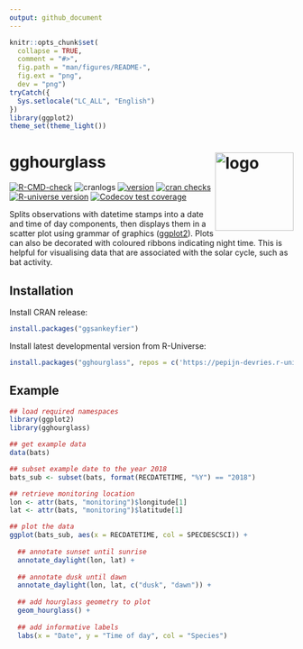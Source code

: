 ```yaml
---
output: github_document
---
```


```r
knitr::opts_chunk$set(
  collapse = TRUE,
  comment = "#>",
  fig.path = "man/figures/README-",
  fig.ext = "png",
  dev = "png")
tryCatch({
  Sys.setlocale("LC_ALL", "English")
})
library(ggplot2)
theme_set(theme_light())
```

# gghourglass <img src="man/figures/logo.png" align="right" height="139" copyright="cc-sa" alt="logo" />

<!-- badges: start -->
[![R-CMD-check](https://github.com/pepijn-devries/gghourglass/actions/workflows/R-CMD-check.yaml/badge.svg)](https://github.com/pepijn-devries/gghourglass/actions/workflows/R-CMD-check.yaml)
![cranlogs](https://cranlogs.r-pkg.org/badges/gghourglass)
[![version](https://www.r-pkg.org/badges/version/gghourglass)](https://CRAN.R-project.org/package=gghourglass)
[![cran checks](https://badges.cranchecks.info/worst/gghourglass.svg)](https://cran.r-project.org/web/checks/check_results_gghourglass.html)
[![R-universe version](https://pepijn-devries.r-universe.dev/gghourglass/badges/version)](https://pepijn-devries.r-universe.dev/gghourglass)
[![Codecov test coverage](https://codecov.io/gh/pepijn-devries/gghourglass/branch/master/graph/badge.svg)](https://app.codecov.io/gh/pepijn-devries/gghourglass?branch=master)
<!-- badges: end -->

Splits observations with datetime stamps into a date and time of day components,
then displays them in a scatter plot using grammar of graphics
([ggplot2](https://ggplot2.tidyverse.org/)). Plots can also be decorated with coloured
ribbons indicating night time. This is helpful for visualising data that are associated
with the solar cycle, such as bat activity.

## Installation

Install CRAN release:

```r
install.packages("ggsankeyfier")
```

Install latest developmental version from R-Universe:

``` r
install.packages("gghourglass", repos = c('https://pepijn-devries.r-universe.dev', 'https://cloud.r-project.org'))
```

## Example

```r
## load required namespaces
library(ggplot2)
library(gghourglass)

## get example data
data(bats)

## subset example date to the year 2018
bats_sub <- subset(bats, format(RECDATETIME, "%Y") == "2018")

## retrieve monitoring location
lon <- attr(bats, "monitoring")$longitude[1]
lat <- attr(bats, "monitoring")$latitude[1]

## plot the data
ggplot(bats_sub, aes(x = RECDATETIME, col = SPECDESCSCI)) +
  
  ## annotate sunset until sunrise
  annotate_daylight(lon, lat) +
  
  ## annotate dusk until dawn
  annotate_daylight(lon, lat, c("dusk", "dawn")) +
  
  ## add hourglass geometry to plot
  geom_hourglass() +
  
  ## add informative labels
  labs(x = "Date", y = "Time of day", col = "Species")
```

